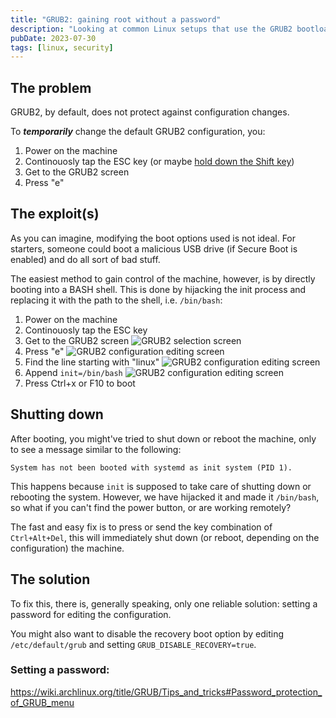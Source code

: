 ```yaml
---
title: "GRUB2: gaining root without a password"
description: "Looking at common Linux setups that use the GRUB2 bootloader in an insecure way"
pubDate: 2023-07-30
tags: [linux, security]
---
```


## The problem

GRUB2, by default, does not protect against configuration changes.

To **_temporarily_** change the default GRUB2 configuration, you:

1. Power on the machine
2. Continouosly tap the ESC key (or maybe [hold down the Shift key](https://wiki.archlinux.org/title/GRUB/Tips_and_tricks#Hide_GRUB_unless_the_Shift_key_is_held_down))
3. Get to the GRUB2 screen
4. Press "e"

## The exploit(s)

As you can imagine, modifying the boot options used is not ideal. For starters, someone could boot a malicious USB drive (if Secure Boot is enabled) and do all sort of bad stuff.

The easiest method to gain control of the machine, however, is by directly booting into a BASH shell. This is done by hijacking the init process and replacing it with the path to the shell, i.e. `/bin/bash`:

1. Power on the machine
2. Continouosly tap the ESC key
3. Get to the GRUB2 screen
   ![GRUB2 selection screen](/cybersecurity/grub2-root/grub-select.png)
4. Press "e"
   ![GRUB2 configuration editing screen](/cybersecurity/grub2-root/grub-edit.png)
5. Find the line starting with "linux"
   ![GRUB2 configuration editing screen](/cybersecurity/grub2-root/grub-edit-linux.png)
6. Append `init=/bin/bash`
   ![GRUB2 configuration editing screen](/cybersecurity/grub2-root/grub-edit-linux-init.png)
7. Press Ctrl+x or F10 to boot

## Shutting down

After booting, you might've tried to shut down or reboot the machine, only to see a message similar to the following:

```
System has not been booted with systemd as init system (PID 1).
```

This happens because `init` is supposed to take care of shutting down or rebooting the system. However, we have hijacked it and made it `/bin/bash`, so what if you can't find the power button, or are working remotely?

The fast and easy fix is to press or send the key combination of `Ctrl+Alt+Del`, this will immediately shut down (or reboot, depending on the configuration) the machine.

## The solution

To fix this, there is, generally speaking, only one reliable solution: setting a password for editing the configuration.

You might also want to disable the recovery boot option by editing `/etc/default/grub` and setting `GRUB_DISABLE_RECOVERY=true`.

### Setting a password:

https://wiki.archlinux.org/title/GRUB/Tips_and_tricks#Password_protection_of_GRUB_menu
